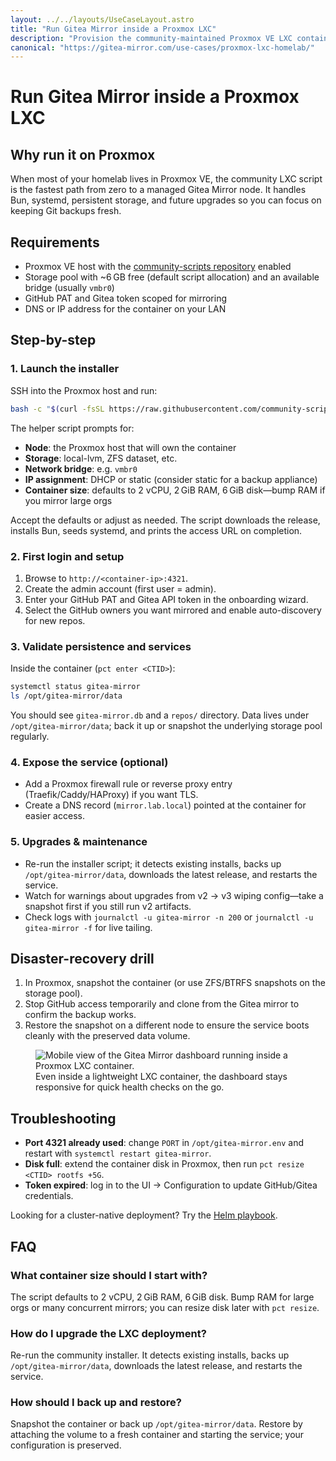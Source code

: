 ```yaml
---
layout: ../../layouts/UseCaseLayout.astro
title: "Run Gitea Mirror inside a Proxmox LXC"
description: "Provision the community-maintained Proxmox VE LXC container for Gitea Mirror and wire it into your homelab backup workflow."
canonical: "https://gitea-mirror.com/use-cases/proxmox-lxc-homelab/"
---
```


# Run Gitea Mirror inside a Proxmox LXC

## Why run it on Proxmox

When most of your homelab lives in Proxmox VE, the community LXC script is the fastest path from zero to a managed Gitea Mirror node. It handles Bun, systemd, persistent storage, and future upgrades so you can focus on keeping Git backups fresh.

## Requirements

- Proxmox VE host with the [community-scripts repository](https://community-scripts.github.io/ProxmoxVE/) enabled
- Storage pool with ~6 GB free (default script allocation) and an available bridge (usually `vmbr0`)
- GitHub PAT and Gitea token scoped for mirroring
- DNS or IP address for the container on your LAN

## Step-by-step

### 1. Launch the installer

SSH into the Proxmox host and run:

```bash
bash -c "$(curl -fsSL https://raw.githubusercontent.com/community-scripts/ProxmoxVE/main/ct/gitea-mirror.sh)"
```

The helper script prompts for:

- **Node**: the Proxmox host that will own the container
- **Storage**: local-lvm, ZFS dataset, etc.
- **Network bridge**: e.g. `vmbr0`
- **IP assignment**: DHCP or static (consider static for a backup appliance)
- **Container size**: defaults to 2 vCPU, 2 GiB RAM, 6 GiB disk—bump RAM if you mirror large orgs

Accept the defaults or adjust as needed. The script downloads the release, installs Bun, seeds systemd, and prints the access URL on completion.

### 2. First login and setup

1. Browse to `http://<container-ip>:4321`.
2. Create the admin account (first user = admin).
3. Enter your GitHub PAT and Gitea API token in the onboarding wizard.
4. Select the GitHub owners you want mirrored and enable auto-discovery for new repos.

### 3. Validate persistence and services

Inside the container (`pct enter <CTID>`):

```bash
systemctl status gitea-mirror
ls /opt/gitea-mirror/data
```

You should see `gitea-mirror.db` and a `repos/` directory. Data lives under `/opt/gitea-mirror/data`; back it up or snapshot the underlying storage pool regularly.

### 4. Expose the service (optional)

- Add a Proxmox firewall rule or reverse proxy entry (Traefik/Caddy/HAProxy) if you want TLS.
- Create a DNS record (`mirror.lab.local`) pointed at the container for easier access.

### 5. Upgrades & maintenance

- Re-run the installer script; it detects existing installs, backs up `/opt/gitea-mirror/data`, downloads the latest release, and restarts the service.
- Watch for warnings about upgrades from v2 → v3 wiping config—take a snapshot first if you still run v2 artifacts.
- Check logs with `journalctl -u gitea-mirror -n 200` or `journalctl -u gitea-mirror -f` for live tailing.

## Disaster-recovery drill

1. In Proxmox, snapshot the container (or use ZFS/BTRFS snapshots on the storage pool).
2. Stop GitHub access temporarily and clone from the Gitea mirror to confirm the backup works.
3. Restore the snapshot on a different node to ensure the service boots cleanly with the preserved data volume.

<figure class="mt-8 flex flex-col items-center">
  <img
    src="/assets/dashboard_mobile.png"
    alt="Mobile view of the Gitea Mirror dashboard running inside a Proxmox LXC container."
    class="w-full max-w-sm rounded-xl border border-muted shadow-sm"
    loading="lazy"
  />
  <figcaption class="mt-3 text-sm text-muted-foreground text-center">
    Even inside a lightweight LXC container, the dashboard stays responsive for quick health checks on the go.
  </figcaption>
</figure>

## Troubleshooting

- **Port 4321 already used**: change `PORT` in `/opt/gitea-mirror.env` and restart with `systemctl restart gitea-mirror`.
- **Disk full**: extend the container disk in Proxmox, then run `pct resize <CTID> rootfs +5G`.
- **Token expired**: log in to the UI → Configuration to update GitHub/Gitea credentials.

Looking for a cluster-native deployment? Try the [Helm playbook](../deploy-with-helm-chart).

## FAQ

### What container size should I start with?

The script defaults to 2 vCPU, 2 GiB RAM, 6 GiB disk. Bump RAM for large orgs or many concurrent mirrors; you can resize disk later with `pct resize`.

### How do I upgrade the LXC deployment?

Re-run the community installer. It detects existing installs, backs up `/opt/gitea-mirror/data`, downloads the latest release, and restarts the service.

### How should I back up and restore?

Snapshot the container or back up `/opt/gitea-mirror/data`. Restore by attaching the volume to a fresh container and starting the service; your configuration is preserved.
